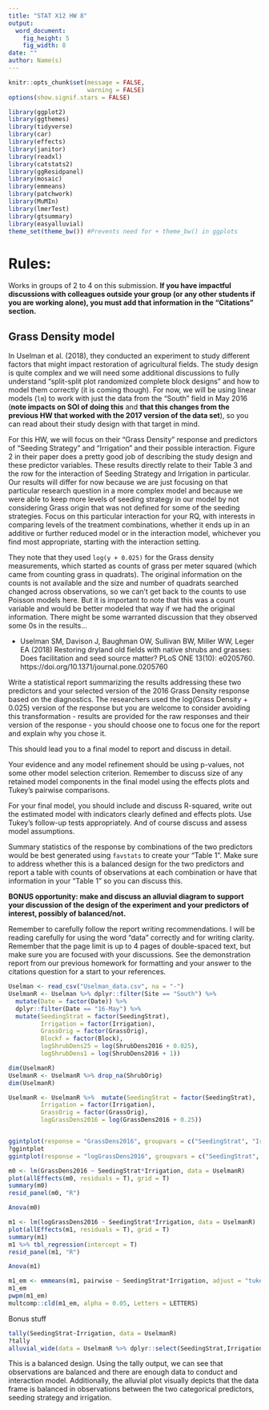 ```yaml
---
title: "STAT X12 HW 8"
output:
  word_document:
    fig_height: 5
    fig_width: 8
date: ""
author: Name(s)
---
```


```r
knitr::opts_chunk$set(message = FALSE,
                      warning = FALSE)
options(show.signif.stars = FALSE)

library(ggplot2)
library(ggthemes)
library(tidyverse)
library(car)
library(effects)
library(janitor)
library(readxl)
library(catstats2)
library(ggResidpanel)
library(mosaic)
library(emmeans)
library(patchwork)
library(MuMIn)
library(lmerTest)
library(gtsummary)
library(easyalluvial)
theme_set(theme_bw()) #Prevents need for + theme_bw() in ggplots
```


# Rules:

Works in groups of 2 to 4 on this submission. **If you have impactful discussions with colleagues outside your group (or any other students if you are working alone), you must add that information in the "Citations" section.**

## Grass Density model

In Uselman et al. (2018), they conducted an experiment to study different factors that might impact restoration of agricultural fields. The study design is quite complex and we will need some additional discussions to fully understand "split-split plot randomized complete block designs" and how to model them correctly (it is coming though). For now, we will be using linear models (`lm`) to work with just the data from the "South" field in May 2016 (**note impacts on SOI of doing this** and **that this changes from the previous HW that worked with the 2017 version of the data set**), so you can read about their study design with that target in mind. 

For this HW, we will focus on their "Grass Density" response and predictors of "Seeding Strategy" and "Irrigation" and their possible interaction. Figure 2 in their paper does a pretty good job of describing the study design and these predictor variables. These results directly relate to their Table 3 and the row for the interaction of Seeding Strategy and Irrigation in particular. Our results will differ for now because we are just focusing on that particular research question in a more complex model and because we were able to keep more levels of seeding strategy in our model by not considering Grass origin that was not defined for some of the seeding strategies. Focus on this particular interaction for your RQ, with interests in comparing levels of the treatment combinations, whether it ends up in an additive or further reduced model or in the interaction model, whichever you find most appropriate, starting with the interaction setting.   


They note that they used `log(y + 0.025)` for the Grass density measurements, which started as counts of grass per meter squared (which came from counting grass in quadrats). The original information on the counts is not available and the size and number of quadrats searched changed across observations, so we can't get back to the counts to use Poisson models here. But it is important to note that this was a count variable and would be better modeled that way if we had the original information. There might be some warranted discussion that they observed some 0s in the results...



* Uselman SM, Davison J, Baughman OW, Sullivan BW, Miller WW, Leger EA (2018)
Restoring dryland old fields with native shrubs and grasses: Does facilitation and seed source matter? PLoS ONE 13(10): e0205760. https://doi.org/10.1371/journal.pone.0205760


Write a statistical report summarizing the results addressing these two predictors and your selected version of the 2016 Grass Density response based on the diagnostics. The researchers used the log(Grass Density + 0.025) version of the response but you are welcome to consider avoiding this transformation - results are provided for the raw responses and their version of the response - you should choose one to focus one for the report and explain why you chose it.

This should lead you to a final model to report and discuss in detail.

Your evidence and any model refinement should be using p-values, not some other model selection criterion. Remember to discuss size of any retained model components in the final model using the effects plots and Tukey's pairwise comparisons.

For your final model, you should include and discuss R-squared, write out the estimated model with indicators clearly defined and effects plots. Use Tukey's follow-up tests appropriately. And of course discuss and assess model assumptions. 

Summary statistics of the response by combinations of the two predictors would be best generated using `favstats` to create your "Table 1". Make sure to address whether this is a balanced design for the two predictors and report a table with counts of observations at each combination or have that information in your "Table 1" so you can discuss this.

**BONUS opportunity: make and discuss an alluvial diagram to support your discussion of the design of the experiment and your predictors of interest, possibly of balanced/not.**

Remember to carefully follow the report writing recommendations. I will be reading carefully for using the word "data" correctly and for writing clarity. Remember that the page limit is up to 4 pages of double-spaced text, but make sure you are focused with your discussions. See the demonstration report from our previous homework for formatting and your answer to the citations question for a start to your references.

```r
Uselman <- read_csv("Uselman_data.csv", na = "-")
UselmanR <- Uselman %>% dplyr::filter(Site == "South") %>% 
  mutate(Date = factor(Date)) %>%
  dplyr::filter(Date == "16-May") %>% 
  mutate(SeedingStrat = factor(SeedingStrat),
         Irrigation = factor(Irrigation),
         GrassOrig = factor(GrassOrig),
         Blockf = factor(Block),
         logShrubDens25 = log(ShrubDens2016 + 0.025),
         logShrubDens1 = log(ShrubDens2016 + 1))

dim(UselmanR)
UselmanR <- UselmanR %>% drop_na(ShrubOrig) 
dim(UselmanR)

UselmanR <- UselmanR %>%  mutate(SeedingStrat = factor(SeedingStrat),
         Irrigation = factor(Irrigation),
         GrassOrig = factor(GrassOrig),
         logGrassDens2016 = log(GrassDens2016 + 0.25))


ggintplot(response = "GrassDens2016", groupvars = c("SeedingStrat", "Irrigation"), data = UselmanR)
?ggintplot
ggintplot(response = "logGrassDens2016", groupvars = c("SeedingStrat", "Irrigation"), data = UselmanR)

m0 <- lm(GrassDens2016 ~ SeedingStrat*Irrigation, data = UselmanR)
plot(allEffects(m0, residuals = T), grid = T)
summary(m0)
resid_panel(m0, "R")

Anova(m0)

m1 <- lm(logGrassDens2016 ~ SeedingStrat*Irrigation, data = UselmanR)
plot(allEffects(m1, residuals = T), grid = T)
summary(m1)
m1 %>% tbl_regression(intercept = T)
resid_panel(m1, "R")

Anova(m1)

m1_em <- emmeans(m1, pairwise ~ SeedingStrat*Irrigation, adjust = "tukey")
m1_em
pwpm(m1_em)
multcomp::cld(m1_em, alpha = 0.05, Letters = LETTERS)
```


Bonus stuff 
```r
tally(SeedingStrat~Irrigation, data = UselmanR)
?tally
alluvial_wide(data = UselmanR %>% dplyr::select(SeedingStrat,Irrigation))
```
This is a balanced design. Using the tally output, we can see that observations are balanced and there are enough data to conduct and interaction model. Additionally, the alluvial plot visually depicts that the data frame is balanced in observations between the two categorical predictors, seeding strategy and irrigation.  

